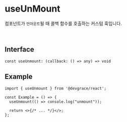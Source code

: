 # useUnMount

컴포넌트가 `언마운트`될 때 콜백 함수를 호출하는 커스텀 훅입니다.

<br />

## Interface
```tsx
const useUnmount: (callback: () => any) => void
```

## Example

```tsx
import { useUnmount } from '@devgrace/react';

const Example = () => {
  useUnmount(() => console.log("unmount"));

  return <>{/* ... */}</>;
};